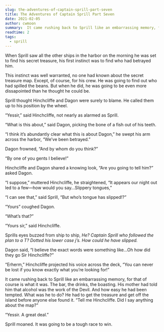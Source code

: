 ```yaml
---
slug: the-adventures-of-captain-sprill-part-seven
title: The Adventures of Captain Sprill Part Seven
date: 2021-02-05
author: cwmoon
summary:  It came rushing back to Sprill like an embarrassing memory, for that of course is what it was.
readtime: 2
tags:
  - sprill
---
```


When Sprill saw all the other ships in the harbor on the morning he was set to find his secret treasure, his first instinct was to find who had betrayed him. 

This instinct was well warranted, no one had known about the secret treasure map. Except, of course, for his crew. He was going to find out who had spilled the beans. But when he did, he was going to be even more dissapointed than he thought he could be. 

Sprill thought Hinchcliffe and Dagon were surely to blame. He called them up to his position by the wheel. 

“Yessir,” said Hinchcliffe, not nearly as alarmed as Sprill.

“What is this about,” said Dagon, picking the bone of a fish out of his teeth.

“I think it’s abundantly clear what this is about Dagon,” he swept his arm across the harbor, “We’ve been betrayed.” 

Dagon frowned, “And by whom do you think?”

“By one of you gents I believe!”

Hinchcliffe and Dagon shared a knowing look, “Are you going to tell him?” asked Dagon.

“I suppose,” muttered Hinchcliffe, he straightened, “It appears our night out led to a few—how would you say…Slippery tongues,” 

“I can see that,” said Sprill, “But who’s tongue has slipped!?” 

“Yours” coughed Dagon. 

“What’s that?”

“Yours sir,” said Hinchcliffe. 

Sprills eyes buzzed from ship to ship, *He? Captain Sprill who followed the plan to a T? Dotted his lower case j’s. How could he have slipped.*

Dagon said, “I believe the exact words were something like…Oh how did they go Sir Hinchcliffe?”

“Erherm,” Hinchcliffe projected his voice across the deck, “You can never be lost if you know exactly what you’re looking for!” 

It came rushing back to Sprill like an embarrassing memory, for that of course is what it was. The bar, the drinks, the boasting. His mother had told him that alcohol was the work of the Devil. And how easy he had been tempted. What was he to do? He had to get the treasure and get off the island before anyone else found it. “Tell me Hinchcliffe.  Did I say anything about the map?”

“Yessir. A great deal.”

Sprill moaned.  It was going to be a tough race to win. 


